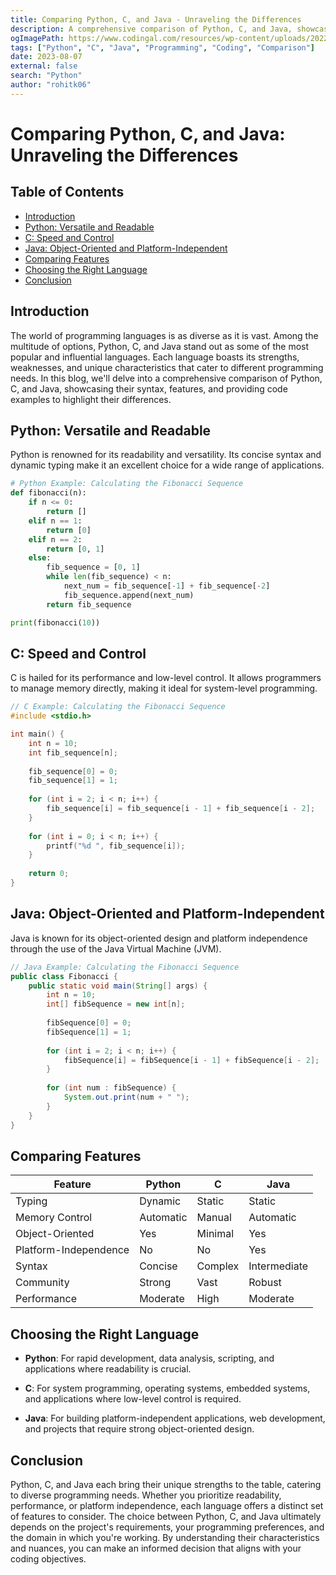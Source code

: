 ```yaml
---
title: Comparing Python, C, and Java - Unraveling the Differences
description: A comprehensive comparison of Python, C, and Java, showcasing their syntax, features, and providing code examples to highlight their differences.
ogImagePath: https://www.codingal.com/resources/wp-content/uploads/2022/10/1.jpg
tags: ["Python", "C", "Java", "Programming", "Coding", "Comparison"]
date: 2023-08-07
external: false
search: "Python"
author: "rohitk06"
---
```


# Comparing Python, C, and Java: Unraveling the Differences



## Table of Contents

- [Introduction](#introduction)
- [Python: Versatile and Readable](#python-versatile-and-readable)
- [C: Speed and Control](#c-speed-and-control)
- [Java: Object-Oriented and Platform-Independent](#java-object-oriented-and-platform-independent)
- [Comparing Features](#comparing-features)
- [Choosing the Right Language](#choosing-the-right-language)
- [Conclusion](#conclusion)

## Introduction

The world of programming languages is as diverse as it is vast. Among the multitude of options, Python, C, and Java stand out as some of the most popular and influential languages. Each language boasts its strengths, weaknesses, and unique characteristics that cater to different programming needs. In this blog, we'll delve into a comprehensive comparison of Python, C, and Java, showcasing their syntax, features, and providing code examples to highlight their differences.

## Python: Versatile and Readable

Python is renowned for its readability and versatility. Its concise syntax and dynamic typing make it an excellent choice for a wide range of applications.

```python
# Python Example: Calculating the Fibonacci Sequence
def fibonacci(n):
    if n <= 0:
        return []
    elif n == 1:
        return [0]
    elif n == 2:
        return [0, 1]
    else:
        fib_sequence = [0, 1]
        while len(fib_sequence) < n:
            next_num = fib_sequence[-1] + fib_sequence[-2]
            fib_sequence.append(next_num)
        return fib_sequence

print(fibonacci(10))
```

## C: Speed and Control

C is hailed for its performance and low-level control. It allows programmers to manage memory directly, making it ideal for system-level programming.

```c
// C Example: Calculating the Fibonacci Sequence
#include <stdio.h>

int main() {
    int n = 10;
    int fib_sequence[n];
    
    fib_sequence[0] = 0;
    fib_sequence[1] = 1;
    
    for (int i = 2; i < n; i++) {
        fib_sequence[i] = fib_sequence[i - 1] + fib_sequence[i - 2];
    }
    
    for (int i = 0; i < n; i++) {
        printf("%d ", fib_sequence[i]);
    }
    
    return 0;
}
```

## Java: Object-Oriented and Platform-Independent

Java is known for its object-oriented design and platform independence through the use of the Java Virtual Machine (JVM).

```java
// Java Example: Calculating the Fibonacci Sequence
public class Fibonacci {
    public static void main(String[] args) {
        int n = 10;
        int[] fibSequence = new int[n];
        
        fibSequence[0] = 0;
        fibSequence[1] = 1;
        
        for (int i = 2; i < n; i++) {
            fibSequence[i] = fibSequence[i - 1] + fibSequence[i - 2];
        }
        
        for (int num : fibSequence) {
            System.out.print(num + " ");
        }
    }
}
```

## Comparing Features

| Feature         | Python       | C           | Java        |
|-----------------|--------------|-------------|-------------|
| Typing          | Dynamic      | Static      | Static      |
| Memory Control  | Automatic    | Manual      | Automatic   |
| Object-Oriented| Yes          | Minimal     | Yes         |
| Platform-Independence | No     | No          | Yes         |
| Syntax          | Concise      | Complex     | Intermediate|
| Community       | Strong       | Vast        | Robust      |
| Performance     | Moderate     | High        | Moderate    |

## Choosing the Right Language

- **Python**: For rapid development, data analysis, scripting, and applications where readability is crucial.

- **C**: For system programming, operating systems, embedded systems, and applications where low-level control is required.

- **Java**: For building platform-independent applications, web development, and projects that require strong object-oriented design.

## Conclusion

Python, C, and Java each bring their unique strengths to the table, catering to diverse programming needs. Whether you prioritize readability, performance, or platform independence, each language offers a distinct set of features to consider. The choice between Python, C, and Java ultimately depends on the project's requirements, your programming preferences, and the domain in which you're working. By understanding their characteristics and nuances, you can make an informed decision that aligns with your coding objectives.

